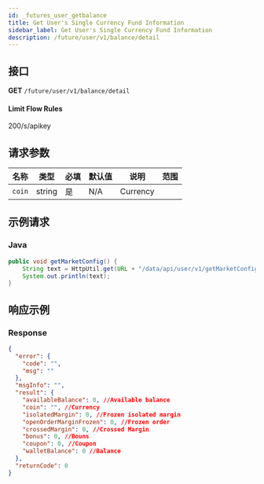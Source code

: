 ```yaml
---
id: _futures_user_getbalance
title: Get User's Single Currency Fund Information
sidebar_label: Get User's Single Currency Fund Information
description: /future/user/v1/balance/detail
---
```


## 接口

**GET** `/future/user/v1/balance/detail`

#### **Limit Flow Rules**

200/s/apikey

## 请求参数

| 名称   | 类型   | 必填 | 默认值 | 说明     | 范围 |
| ------ | ------ | ---- | ------ | -------- | ---- |
| `coin` | string | 是   | N/A    | Currency |      |

## 示例请求

### Java

```java
public void getMarketConfig() {
	String text = HttpUtil.get(URL + "/data/api/user/v1/getMarketConfig");
	System.out.println(text);
}
```

## 响应示例

### Response

```json
{
  "error": {
    "code": "",
    "msg": ""
  },
  "msgInfo": "",
  "result": {
    "availableBalance": 0, //Available balance
    "coin": "", //Currency
    "isolatedMargin": 0, //Frozen isolated margin
    "openOrderMarginFrozen": 0, //Frozen order
    "crossedMargin": 0, //Crossed Margin
    "bonus": 0, //Bouns
    "coupon": 0, //Coupon
    "walletBalance": 0 //Balance
  },
  "returnCode": 0
}
```
